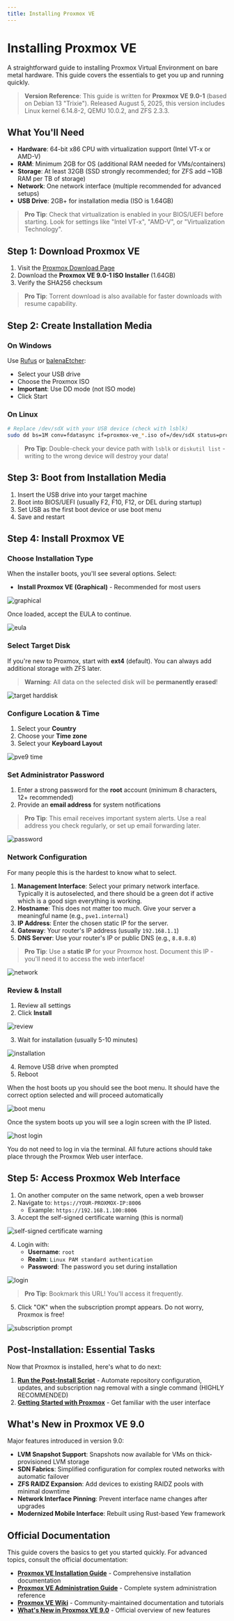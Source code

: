 ```yaml
---
title: Installing Proxmox VE
---
```


# Installing Proxmox VE

A straightforward guide to installing Proxmox Virtual Environment on bare metal hardware. This guide covers the essentials to get you up and running quickly.

> **Version Reference**: This guide is written for **Proxmox VE 9.0-1** (based on Debian 13 "Trixie"). Released August 5, 2025, this version includes Linux kernel 6.14.8-2, QEMU 10.0.2, and ZFS 2.3.3.

## What You'll Need

- **Hardware**: 64-bit x86 CPU with virtualization support (Intel VT-x or AMD-V)
- **RAM**: Minimum 2GB for OS (additional RAM needed for VMs/containers)
- **Storage**: At least 32GB (SSD strongly recommended; for ZFS add ~1GB RAM per TB of storage)
- **Network**: One network interface (multiple recommended for advanced setups)
- **USB Drive**: 2GB+ for installation media (ISO is 1.64GB)

> **Pro Tip**: Check that virtualization is enabled in your BIOS/UEFI before starting. Look for settings like "Intel VT-x", "AMD-V", or "Virtualization Technology".

## Step 1: Download Proxmox VE

1. Visit the [Proxmox Download Page](https://www.proxmox.com/en/downloads/proxmox-virtual-environment/iso)
2. Download the **Proxmox VE 9.0-1 ISO Installer** (1.64GB)
3. Verify the SHA256 checksum

> **Pro Tip**: Torrent download is also available for faster downloads with resume capability.

## Step 2: Create Installation Media

### On Windows
Use [Rufus](https://rufus.ie/) or [balenaEtcher](https://www.balena.io/etcher/):
- Select your USB drive
- Choose the Proxmox ISO
- **Important**: Use DD mode (not ISO mode)
- Click Start

### On Linux
```sh
# Replace /dev/sdX with your USB device (check with lsblk)
sudo dd bs=1M conv=fdatasync if=proxmox-ve_*.iso of=/dev/sdX status=progress
```

> **Pro Tip**: Double-check your device path with `lsblk` or `diskutil list` - writing to the wrong device will destroy your data!

## Step 3: Boot from Installation Media

1. Insert the USB drive into your target machine
2. Boot into BIOS/UEFI (usually F2, F10, F12, or DEL during startup)
3. Set USB as the first boot device or use boot menu
4. Save and restart

## Step 4: Install Proxmox VE

### Choose Installation Type

When the installer boots, you'll see several options. Select:
- **Install Proxmox VE (Graphical)** - Recommended for most users

![graphical](/photos/infrastructure/proxmox-installation/pve9-welcome.png)

Once loaded, accept the EULA to continue.

![eula](/photos/infrastructure/proxmox-installation/pve9-eula.png)

### Select Target Disk
If you're new to Proxmox, start with **ext4** (default). You can always add additional storage with ZFS later.

> **Warning**: All data on the selected disk will be **permanently erased**!

![target harddisk](/photos/infrastructure/proxmox-installation/pve9-disk.png)

### Configure Location & Time

1. Select your **Country**
2. Choose your **Time zone**
3. Select your **Keyboard Layout**

![pve9 time](/photos/infrastructure/proxmox-installation/pve9-time.png)

### Set Administrator Password

1. Enter a strong password for the **root** account (minimum 8 characters, 12+ recommended)
2. Provide an **email address** for system notifications

> **Pro Tip**: This email receives important system alerts. Use a real address you check regularly, or set up email forwarding later.

![password](/photos/infrastructure/proxmox-installation/pve9-password.png)

### Network Configuration

For many people this is the hardest to know what to select.

1. **Management Interface**: Select your primary network interface. Typically it is autoselected, and there should be a green dot if active which is a good sign everything is working.
2. **Hostname**: This does not matter too much. Give your server a meaningful name (e.g., `pve1.internal`)
3. **IP Address**: Enter the chosen static IP for the server.
4. **Gateway**: Your router's IP address (usually `192.168.1.1`)
5. **DNS Server**: Use your router's IP or public DNS (e.g., `8.8.8.8`)

> **Pro Tip**: Use a **static IP** for your Proxmox host. Document this IP - you'll need it to access the web interface!

![network](/photos/infrastructure/proxmox-installation/pve9-network.png)

### Review & Install

1. Review all settings
2. Click **Install**

![review](/photos/infrastructure/proxmox-installation/pve9-review.png)

3. Wait for installation (usually 5-10 minutes)

![installation](/photos/infrastructure/proxmox-installation/pve9-installation.png)

4. Remove USB drive when prompted
5. Reboot

When the host boots up you should see the boot menu. It should have the correct option selected and will proceed automatically

![boot menu](/photos/infrastructure/proxmox-installation/pve9-first-boot.png)

Once the system boots up you will see a login screen with the IP listed.

![host login](/photos/infrastructure/proxmox-installation/pve9-cli-login.png)

You do not need to log in via the terminal. All future actions should take place through the Proxmox Web user interface.

## Step 5: Access Proxmox Web Interface

1. On another computer on the same network, open a web browser
2. Navigate to: `https://YOUR-PROXMOX-IP:8006`
   - Example: `https://192.168.1.100:8006`
3. Accept the self-signed certificate warning (this is normal)

![self-signed certificate warning](/photos/infrastructure/proxmox-installation/pve9-warning.png)

4. Login with:
   - **Username**: `root`
   - **Realm**: `Linux PAM standard authentication`
   - **Password**: The password you set during installation

![login](/photos/infrastructure/proxmox-installation/pve9-web-login.png)

> **Pro Tip**: Bookmark this URL! You'll access it frequently.

5. Click "OK" when the subscription prompt appears. Do not worry, Proxmox is free!

![subscription prompt](/photos/infrastructure/proxmox-installation/pve9-sub.png)

## Post-Installation: Essential Tasks

Now that Proxmox is installed, here's what to do next:

1. **[Run the Post-Install Script](/infrastructure/proxmox-post-install)** - Automate repository configuration, updates, and subscription nag removal with a single command (HIGHLY RECOMMENDED)
2. **[Getting Started with Proxmox](/infrastructure/proxmox-getting-started)** - Get familiar with the user interface 

## What's New in Proxmox VE 9.0

Major features introduced in version 9.0:

- **LVM Snapshot Support**: Snapshots now available for VMs on thick-provisioned LVM storage
- **SDN Fabrics**: Simplified configuration for complex routed networks with automatic failover
- **ZFS RAIDZ Expansion**: Add devices to existing RAIDZ pools with minimal downtime
- **Network Interface Pinning**: Prevent interface name changes after upgrades
- **Modernized Mobile Interface**: Rebuilt using Rust-based Yew framework

## Official Documentation

This guide covers the basics to get you started quickly. For advanced topics, consult the official documentation:

- **[Proxmox VE Installation Guide](https://pve.proxmox.com/pve-docs/chapter-pve-installation.html)** - Comprehensive installation documentation
- **[Proxmox VE Administration Guide](https://pve.proxmox.com/pve-docs/pve-admin-guide.html)** - Complete system administration reference
- **[Proxmox VE Wiki](https://pve.proxmox.com/wiki/Main_Page)** - Community-maintained documentation and tutorials
- **[What's New in Proxmox VE 9.0](https://www.proxmox.com/en/services/training-courses/videos/proxmox-virtual-environment/whats-new-in-proxmox-ve-9-0)** - Official overview of new features